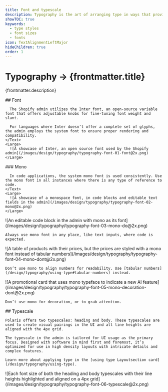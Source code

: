 ```yaml
---
title: Font and typescale
description: Typography is the art of arranging type in ways that provides innate hierarchy to UI.
showTOC: true
keywords:
  - type styles
  - font sizes
  - fonts
icon: TextAlignmentLeftMajor
hideChildren: true
order: 1
---
```


# Typography &rarr; {frontmatter.title}

<Lede>{frontmatter.description}</Lede>

<Subnav />

<LayoutSection card>
    <Text>
      ## Font

      The Shopify admin utilizes the Inter font, an open-source variable font that offers adjustable knobs for fine-tuning font weight and slant.

      For languages where Inter doesn’t offer a complete set of glyphs, the admin employs the system font to ensure proper rendering and compatibility.
    </Text>
    <Large>
      ![A showcase of Inter, an open source font used by the Shopify admin](/images/design/typography/typography-font-01-font@2x.png)
    </Large>

</LayoutSection>

<LayoutSection card>
    <Text>
      ### Mono

      In code applications, the system mono font is used consistently. Use the mono font in all instances where there is any type of reference to code.
    </Text>
    <Large>
      ![A showcase of a monospace font, in code blocks and editable text fields in the admin](/images/design/typography/typography-font-02-mono@2x.png)
    </Large>

  <Medium variant="do">
    ![An editable code block in the admin with mono as its font](/images/design/typography/typography-font-03-mono-do@2x.png)

    Always use mono font in any place, like text inputs, where code is expected.

  </Medium>

  <Medium variant="dont">
    ![A table of products with their prices, but the prices are styled with a mono font instead of tabular numbers](/images/design/typography/typography-font-04-mono-dont@2x.png)

    Don’t use mono to align numbers for readability. Use [tabular numbers](/design/typography/using-type#tabular-numbers) instead.

  </Medium>

  <Medium variant="dont">
    ![A promotional card that uses mono typeface to indicate a new AI feature](/images/design/typography/typography-font-05-mono-decoration-dont@2x.png)

    Don’t use mono for decoration, or to grab attention.

  </Medium>

</LayoutSection>

<LayoutSection card>
  <Text>
    ## Typescale

    Polaris offers two typescales: heading and body. These typescales are used to create visual pairings in the UI and all line heights are aligned with the 4px grid.

    The typescale in the admin is tailored for UI usage as the primary focus. Designed with software in mind first and foremost, it’s optimized for use in high density layouts with intricate details and complex features.

    Learn more about applying type in the [using type Layoutsection card](/design/typography/using-type).

  </Text>
  <Large>
    ![Each font size of both the heading and body typescales with their line heights highlighted and aligned on a 4px grid](/images/design/typography/typography-font-06-typescale@2x.png)
  </Large>
</LayoutSection>
